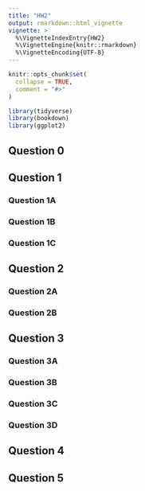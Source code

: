 ```yaml
---
title: "HW2"
output: rmarkdown::html_vignette
vignette: >
  %\VignetteIndexEntry{HW2}
  %\VignetteEngine{knitr::rmarkdown}
  %\VignetteEncoding{UTF-8}
---
```


```r
knitr::opts_chunk$set(
  collapse = TRUE,
  comment = "#>"
)
```

```r
library(tidyverse)
library(bookdown)
library(ggplot2)
```

## Question 0

## Question 1 

### Question 1A

### Question 1B

### Question 1C

## Question 2

### Question 2A

### Question 2B

## Question 3

### Question 3A

### Question 3B

### Question 3C

### Question 3D

## Question 4

## Question 5
